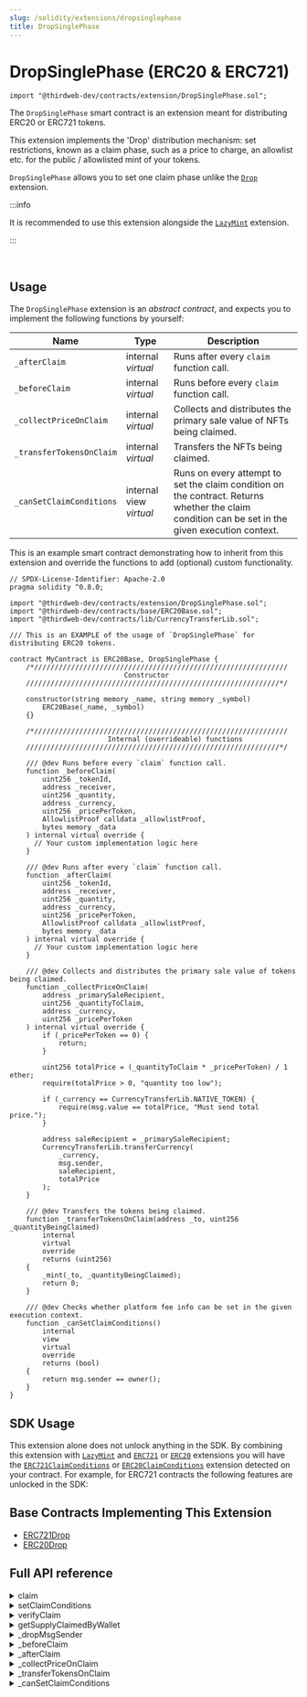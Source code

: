 ```yaml
---
slug: /solidity/extensions/dropsinglephase
title: DropSinglePhase
---
```



# DropSinglePhase (ERC20 & ERC721)

```solidity
import "@thirdweb-dev/contracts/extension/DropSinglePhase.sol";
```

The `DropSinglePhase` smart contract is an extension meant for distributing ERC20 or ERC721 tokens.

This extension implements the 'Drop' distribution mechanism: set restrictions, known as a claim phase, such as a price to charge, an allowlist etc. for the public / allowlisted mint of your tokens.

`DropSinglePhase` allows you to set one claim phase unlike the [`Drop`](/solidity/extensions/drop) extension.

:::info

It is recommended to use this extension alongside the [`LazyMint`](/solidity/extensions/lazymint) extension.

:::

<br/>

<ViewContractCodeButton
  link="https://github.com/thirdweb-dev/contracts/blob/main/contracts/extension/DropSinglePhase.sol"
  name="DropSinglePhase"
/>

## Usage

The `DropSinglePhase` extension is an _abstract contract_, and expects you to implement the following functions by yourself:

| Name                                                                                                    | Type                    | Description                                                                                                                                      |
| ------------------------------------------------------------------------------------------------------- | ----------------------- | ------------------------------------------------------------------------------------------------------------------------------------------------ |
| `_afterClaim`        | internal _virtual_   | Runs after every `claim` function call. |
| `_beforeClaim`        | internal _virtual_    | Runs before every `claim` function call. |
| `_collectPriceOnClaim`    | internal _virtual_      | Collects and distributes the primary sale value of NFTs being claimed.                                                                           |
| `_transferTokensOnClaim` | internal _virtual_      | Transfers the NFTs being claimed.                                                                                                                |
| `_canSetClaimConditions` | internal view _virtual_ | Runs on every attempt to set the claim condition on the contract. Returns whether the claim condition can be set in the given execution context. |

This is an example smart contract demonstrating how to inherit from this extension and override the functions to add (optional) custom functionality. 

```solidity
// SPDX-License-Identifier: Apache-2.0
pragma solidity ^0.8.0;

import "@thirdweb-dev/contracts/extension/DropSinglePhase.sol";
import "@thirdweb-dev/contracts/base/ERC20Base.sol";
import "@thirdweb-dev/contracts/lib/CurrencyTransferLib.sol";

/// This is an EXAMPLE of the usage of `DropSinglePhase` for distributing ERC20 tokens.

contract MyContract is ERC20Base, DropSinglePhase {
    /*//////////////////////////////////////////////////////////////
                            Constructor
    //////////////////////////////////////////////////////////////*/

    constructor(string memory _name, string memory _symbol)
        ERC20Base(_name, _symbol)
    {}

    /*//////////////////////////////////////////////////////////////
                        Internal (overrideable) functions
    //////////////////////////////////////////////////////////////*/

    /// @dev Runs before every `claim` function call.
    function _beforeClaim(
        uint256 _tokenId,
        address _receiver,
        uint256 _quantity,
        address _currency,
        uint256 _pricePerToken,
        AllowlistProof calldata _allowlistProof,
        bytes memory _data
    ) internal virtual override {
      // Your custom implementation logic here
    }

    /// @dev Runs after every `claim` function call.
    function _afterClaim(
        uint256 _tokenId,
        address _receiver,
        uint256 _quantity,
        address _currency,
        uint256 _pricePerToken,
        AllowlistProof calldata _allowlistProof,
        bytes memory _data
    ) internal virtual override {
      // Your custom implementation logic here
    }

    /// @dev Collects and distributes the primary sale value of tokens being claimed.
    function _collectPriceOnClaim(
        address _primarySaleRecipient,
        uint256 _quantityToClaim,
        address _currency,
        uint256 _pricePerToken
    ) internal virtual override {
        if (_pricePerToken == 0) {
            return;
        }

        uint256 totalPrice = (_quantityToClaim * _pricePerToken) / 1 ether;
        require(totalPrice > 0, "quantity too low");

        if (_currency == CurrencyTransferLib.NATIVE_TOKEN) {
            require(msg.value == totalPrice, "Must send total price.");
        }

        address saleRecipient = _primarySaleRecipient;
        CurrencyTransferLib.transferCurrency(
            _currency,
            msg.sender,
            saleRecipient,
            totalPrice
        );
    }

    /// @dev Transfers the tokens being claimed.
    function _transferTokensOnClaim(address _to, uint256 _quantityBeingClaimed)
        internal
        virtual
        override
        returns (uint256)
    {
        _mint(_to, _quantityBeingClaimed);
        return 0;
    }

    /// @dev Checks whether platform fee info can be set in the given execution context.
    function _canSetClaimConditions()
        internal
        view
        virtual
        override
        returns (bool)
    {
        return msg.sender == owner();
    }
}
```

## SDK Usage

This extension alone does not unlock anything in the SDK.
By combining this extension with [`LazyMint`](/solidity/extensions/lazymint) and [`ERC721`](/solidity/extensions/erc721) or [`ERC20`](/solidity/extensions/erc20) extensions you will have the [`ERC721ClaimConditions`](/solidity/extensions/erc721claimconditions) or [`ERC20ClaimConditions`](/solidity/extensions/erc20claimconditions) extension detected on your contract.
For example, for ERC721 contracts the following features are unlocked in the SDK:

<div className="row" style={{ marginBottom: 12 }}>
  <div className="col col--3" style={{ padding: 8 }}>
    <QuickstartCard
      name="React"
      link="/react/react.useactiveclaimcondition"
      image="/assets/languages/react.png"
    />
  </div>
  <div className="col col--3" style={{ padding: 8 }}>
    <QuickstartCard
      name="TypeScript"
      link="/typescript/sdk.erc721claimconditions"
      image="/assets/languages/typescript.png"
    />
  </div>
  <div className="col col--3" style={{ padding: 8 }}>
    <QuickstartCard
      name="Python"
      link="/python/nft-drop-claim-conditions"
      image="/assets/languages/python.png"
    />
  </div>
  <div className="col col--3" style={{ padding: 8 }}>
    <QuickstartCard
      name="Unity"
      link="/unity/erc721claimconditions"
      image="/assets/languages/unity.webp"
    />
  </div>
</div>

## Base Contracts Implementing This Extension

- [ERC721Drop](/solidity/base-contracts/erc721drop)
- [ERC20Drop](/solidity/base-contracts/erc20drop)

## Full API reference

<details>
<summary>claim</summary>
<div>

```solidity
function claim(
    address receiver,
    uint256 quantity,
    address currency,
    uint256 pricePerToken,
    AllowlistProof calldata allowlistProof,
    bytes memory data
) external payable;
```

- Lets an account claim a given quantity of tokens.
- Parameter `receiver`: The receiver of the tokens to claim.
- Parameter `quantity`: The quantity of tokens to claim.
- Parameter `currency`: The currency in which to pay for the claim.
- Parameter `pricePerToken`: The price per token to pay for the claim.
- Parameter `allowlistProof`: The proof of the claimer's inclusion in the merkle root allowlist.
- Parameter `data`: Arbitrary bytes data that can be leveraged in the implementation of this interface.

</div>
</details>

<details>
<summary>setClaimConditions</summary>
<div>

```solidity
struct ClaimCondition {
    uint256 startTimestamp;
    uint256 maxClaimableSupply;
    uint256 supplyClaimed;
    uint256 quantityLimitPerWallet;
    bytes32 merkleRoot;
    uint256 pricePerToken;
    address currency;
    string metadata;
}

function setClaimConditions(ClaimCondition calldata phase, bool resetClaimEligibility) external;
```

- Lets an authorized wallet set the claim condition for the contract.
- Parameter `phase`: The set of restrictions that will apply to the minting of tokens on the contract.
  - `startTimestamp`: The unix timestamp after which the claim condition applies.
  - `maxClaimableSupply`: The maximum total number of tokens that can be claimed under the claim condition.
  - `supplyClaimed`: At any given point, the number of tokens that have been claimed under the claim condition.
  - `quantityLimitPerWallet`: The maximum number of tokens that can be claimed by a wallet.
  - `merkleRoot`: The allowlist of addresses that can claim tokens under the claim condition.
  - `pricePerToken`: The price required to pay per token claimed.
  - `currency`: The currency in which the price must be paid.
  - `metadata`: Claim condition metadata.
- Parameter `resetClaimEligibility`: Whether to carry over the restrictions active for wallets that claimed tokens in the incumbent claim condition (e.g. next valid claim timestamp for a given wallet).
- The `_canSetClaimConditions` function is run on every call to this function. If the return value of `_canSetClaimConditions` is `false`, the `setClaimConditions` call will revert.

</div>
</details>

<details>
<summary>verifyClaim</summary>
<div>

```solidity
struct AllowlistProof {
    bytes32[] proof;
    uint256 quantityLimitPerWallet;
    uint256 pricePerToken;
    address currency;
}

function verifyClaim(
    address claimer,
    uint256 quantity,
    address currency,
    uint256 pricePerToken,
    AllowlistProof calldata allowlistProof
) public view returns (bool isOverride);
```

- Checks a request to claim tokens against the active claim condition's criteria.
- Parameter `claimer`: The wallet claiming tokens.
- Parameter `quantity`: The quantity of tokens to claim.
- Parameter `currency`: The currency in which to pay the price for the claim.
- Parameter `pricePerToken`: The price to pay per token claimed.
- Parameter `allowlistProof`: Struct containing below elements:
  - `proof`: Proof of concerned wallet's inclusion in an allowlist.
  - `quantityLimitPerWallet`: The total quantity of tokens the allowlisted wallet is eligible to claim over time.
  - `pricePerToken`: The price per token the allowlisted wallet must pay to claim tokens.
  - `currency`: The currency in which the allowlisted wallet must pay the price for claiming tokens.

</div>
</details>

<details>
<summary>getSupplyClaimedByWallet</summary>
<div>

```solidity
function getSupplyClaimedByWallet(address claimer) public view returns (uint256);
```

- Returns the number of tokens claimed by a wallet under the active condition.
- Parameter `claimer`: The wallet claiming tokens.

</div>
</details>

<details>
<summary>_dropMsgSender</summary>
<div>

```solidity
function _dropMsgSender() internal virtual returns (address);
```

- Exposes the ability to override the msg sender.

</div>
</details>

<details>
<summary>_beforeClaim</summary>
<div>

```solidity
function _beforeClaim(
    address receiver,
    uint256 quantity,
    address currency,
    uint256 pricePerToken,
    AllowlistProof calldata allowlistProof,
    bytes memory data
) internal virtual
```

- Runs before every `claim` function call. Exposes the ability to add custom logic that runs before every claim of tokens.
- Parameter `receiver`: The receiver of the tokens to claim.
- Parameter `quantity`: The quantity of tokens to claim.
- Parameter `currency`: The currency in which to pay for the claim.
- Parameter `pricePerToken`: The price per token to pay for the claim.
- Parameter `allowlistProof`: The proof of the claimer's inclusion in the merkle root allowlist.
- Parameter `data`: Arbitrary bytes data that can be leveraged in the implementation of this interface.

</div>
</details>

<details>
<summary>_afterClaim</summary>
<div>

```solidity
function _afterClaim(
    address receiver,
    uint256 quantity,
    address currency,
    uint256 pricePerToken,
    AllowlistProof calldata allowlistProof,
    bytes memory data
) internal virtual
```

- Runs after every `claim` function call. Exposes the ability to add custom logic that runs after every claim of tokens.
- Parameter `receiver`: The receiver of the tokens to claim.
- Parameter `quantity`: The quantity of tokens to claim.
- Parameter `currency`: The currency in which to pay for the claim.
- Parameter `pricePerToken`: The price per token to pay for the claim.
- Parameter `allowlistProof`: The proof of the claimer's inclusion in the merkle root allowlist.
- Parameter `data`: Arbitrary bytes data that can be leveraged in the implementation of this interface.

</div>
</details>

<details>
<summary>_collectPriceOnClaim</summary>
<div>

```solidity
function _collectPriceOnClaim(
    address primarySaleRecipient,
    uint256 quantityToClaim,
    address currency,
    uint256 pricePerToken
) internal virtual;
```

- Collects and distributes the primary sale value of tokens being claimed.
- Parameter `primarySaleRecipient`: The recipient of the primary sale value generated from a claim.
- Parameter `quantityToClaim`: The quantity of tokens being claimed.
- Parameter `currency`: The currency used to pay for the claim.
- Parameter `pricePerToken`: The price per token to pay for the claim.

</div>
</details>

<details>
<summary>_transferTokensOnClaim</summary>
<div>

```solidity
function _transferTokensOnClaim(address to, uint256 quantityBeingClaimed)
    internal
    virtual
    returns (uint256 startTokenId);
```

- Transfers the tokens being claimed to the appropriate recipient.
- Parameter `to`: The recipient of the tokens for a claim.
- Parameter `quantityBeingClaimed`: The quantity of tokens being claimed.

</div>
</details>

<details>
<summary>_canSetClaimConditions</summary>
<div>

```solidity
function _canSetClaimConditions() internal view virtual returns (bool);
```

- Runs on every `setClaimConditions` function call.
- Returns whether the claim condition can be set in the given execution context.
- For example, this function can check whether the wallet calling `setClaimConditions` is the contract owner, and enforce that only the owner should be able to successfully call `setClaimConditions`.

</div>
</details>
